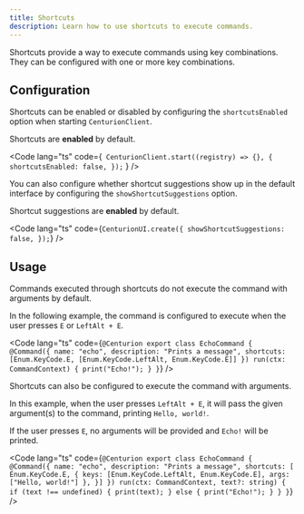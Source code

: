 ```yaml
---
title: Shortcuts
description: Learn how to use shortcuts to execute commands.
---
```



Shortcuts provide a way to execute commands using key combinations.
They can be configured with one or more key combinations.

## Configuration

Shortcuts can be enabled or disabled by configuring the `shortcutsEnabled` option when starting
`CenturionClient`.

Shortcuts are **enabled** by default.

<Code lang="ts" code={`
CenturionClient.start((registry) => {}, {
    shortcutsEnabled: false,
});`
} />

You can also configure whether shortcut suggestions show up in the default interface by configuring
the `showShortcutSuggestions` option.

Shortcut suggestions are **enabled** by default.

<Code lang="ts" code={`
CenturionUI.create({
    showShortcutSuggestions: false,
});
`} />

## Usage

<Aside type="caution">
Commands executed through shortcuts do not execute the command with arguments by default.
</Aside>

In the following example, the command is configured to execute when the user
presses `E` or `LeftAlt + E`.

<Code lang="ts" code={`
@Centurion
export class EchoCommand {
    @Command({
        name: "echo",
        description: "Prints a message",
        shortcuts: [Enum.KeyCode.E, [Enum.KeyCode.LeftAlt, Enum.KeyCode.E]]
    })
    run(ctx: CommandContext) {
        print("Echo!");
    }
}
`} />

Shortcuts can also be configured to execute the command with arguments.

In this example, when the user presses `LeftAlt + E`, it will pass the given argument(s)
to the command, printing `Hello, world!`.

If the user presses `E`, no arguments will be provided and `Echo!` will be printed.

<Code lang="ts" code={`
@Centurion
export class EchoCommand {
    @Command({
        name: "echo",
        description: "Prints a message",
        shortcuts: [
            Enum.KeyCode.E,
            {
                keys: [Enum.KeyCode.LeftAlt, Enum.KeyCode.E],
                args: ["Hello, world!"]
            },
        }]
    })
    run(ctx: CommandContext, text?: string) {
        if (text !== undefined) {
            print(text);
        } else {
            print("Echo!");
        }
    }
}
`} />